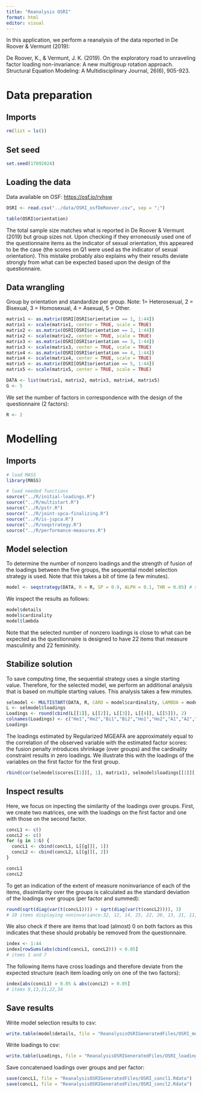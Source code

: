 ---
title: "Reanalysis OSRI"
format: html
editor: visual
---

In this application, we perform a reanalysis of the data reported in De Roover & Vermunt (2019):

De Roover, K., & Vermunt, J. K. (2019). On the exploratory road to unraveling factor loading non-invariance: A new multigroup rotation approach. Structural Equation Modeling: A Multidisciplinary Journal, 26(6), 905-923.

# Data preparation

## Imports

```{r}
rm(list = ls())
```

## Set seed

```{r}
set.seed(17092024)
```

## Loading the data

Data available on OSF: <https://osf.io/rvhsw>

```{r}
OSRI <- read.csv("../data/OSRI_osfDeRoover.csv", sep = ";")
```

```{r}
table(OSRI$orientation)
```

The total sample size matches what is reported in De Roover & Vermunt (2019) but group sizes not. Upon checking if they erroneously used one of the questionnaire items as the indicator of sexual orientation, this appeared to be the case (the scores on Q1 were used as the indicator of sexual orientation). This mistake probably also explains why their results deviate strongly from what can be expected based upon the design of the questionnaire.

## Data wrangling

Group by orientation and standardize per group. Note: 1= Heterosexual, 2 = Bisexual, 3 = Homosexual, 4 = Asexual, 5 = Other.

```{r}
matrix1 <- as.matrix(OSRI[OSRI$orientation == 1, 1:44])
matrix1 <- scale(matrix1, center = TRUE, scale = TRUE)
matrix2 <- as.matrix(OSRI[OSRI$orientation == 2, 1:44])
matrix2 <- scale(matrix2, center = TRUE, scale = TRUE)
matrix3 <- as.matrix(OSRI[OSRI$orientation == 3, 1:44])
matrix3 <- scale(matrix3, center = TRUE, scale = TRUE)
matrix4 <- as.matrix(OSRI[OSRI$orientation == 4, 1:44])
matrix4 <- scale(matrix4, center = TRUE, scale = TRUE)
matrix5 <- as.matrix(OSRI[OSRI$orientation == 5, 1:44])
matrix5 <- scale(matrix5, center = TRUE, scale = TRUE)

DATA <- list(matrix1, matrix2, matrix3, matrix4, matrix5)
G <- 5
```

We set the number of factors in correspondence with the design of the questionnaire (2 factors):

```{r}
R <- 2
```

# Modelling

## Imports

```{r}
# load MASS
library(MASS)
```

```{r}
# load needed functions
source("../R/initial-loadings.R")
source("../R/multistart.R")
source("../R/pstr.R")
source("../R/joint-spca-finalizing.R")
source("../R/is-jspca.R")
source("../R/seqstrategy.R")
source("../R/performance-measures.R")
```

## Model selection

To determine the number of nonzero loadings and the strength of fusion of the loadings between the five groups, the sequential model selection strategy is used. Note that this takes a bit of time (a few minutes).

```{r}
model <- seqstrategy(DATA, R = R, SP = 0.9, ALPH = 0.1, THR = 0.05) # sequential strategy
```

We inspect the results as follows:

```{r}
model$details
model$cardinality
model$lambda
```

Note that the selected number of nonzero loadings is close to what can be expected as the questionnaire is designed to have 22 items that measure masculinity and 22 femininity.

## Stabilize solution

To save computing time, the sequential strategy uses a single starting value. Therefore, for the selected model, we perform an additional analysis that is based on multiple starting values. This analysis takes a few minutes.

```{r}
selmodel <- MULTISTART(DATA, R, CARD = model$cardinality, LAMBDA = model$lambda, SP = seq(0.1, 0.9, by = 0.1), ALPH = seq(0.1, 0.9, by = 0.1), MAXITER = 20, EPS = 1e-4)
L <- selmodel$loadings
Loadings <- round(cbind(L[[1]], L[[2]], L[[3]], L[[4]], L[[5]]), 2)
colnames(Loadings) <- c("He1","He2","Bi1","Bi2","Ho1","Ho2","A1","A2","O1","O2")
Loadings
```

The loadings estimated by Regularized MGEAFA are approximately equal to the correlation of the observed variable with the estimated factor scores: the fusion penalty introduces shrinkage (over groups) and the cardinality constraint results in zero loadings. We illustrate this with the loadings of the variables on the first factor for the first group.

```{r}
rbind(cor(selmodel$scores[[1]][, 1], matrix1), selmodel$loadings[[1]][, 1])
```

## Inspect results

Here, we focus on inpecting the similarity of the loadings over groups. First, we create two matrices, one with the loadings on the first factor and one with those on the second factor.

```{r}
concL1 <- c()
concL2 <- c()
for (g in 1:G) {
  concL1 <- cbind(concL1, L[[g]][, 1])
  concL2 <- cbind(concL2, L[[g]][, 2])
}
```

```{r}
concL1
concL2
```

To get an indication of the extent of measure noninvariance of each of the items, dissimilarity over the groups is calculated as the standard deviation of the loadings over groups (per factor and summed):

```{r}
round(sqrt(diag(var(t(concL1)))) + sqrt(diag(var(t(concL2)))), 3)
# 10 items displaying noninvariance:32, 12, 14, 25, 22, 20, 13, 21, 11, 38
```

We also check if there are items that load (almost) 0 on both factors as this indicates that these should probably be removed from the questionnaire.

```{r}
index <- 1:44
index[rowSums(abs(cbind(concL1, concL2))) < 0.05]
# items 1 and 7
```

The following items have cross loadings and therefore deviate from the expected structure (each item loading only on one of the two factors):

```{r}
index[abs(concL1) > 0.05 & abs(concL2) > 0.05]
# items 9,13,21,22,34
```

## Save results

Write model selection results to csv:

```{r}
write.table(model$details, file = "ReanalysisOSRIGeneratedFiles/OSRI_modelselection.txt", dec = ",", sep = "\t")
```

Write loadings to csv:

```{r}
write.table(Loadings, file = "ReanalysisOSRIGeneratedFiles/OSRI_loadings_RegMGEFA.txt", dec = ",", sep = "\t")
```

Save concatenaed loadings over groups and per factor:

```{r}
save(concL1, file = "ReanalysisOSRIGeneratedFiles/OSRI_concl1.Rdata")
save(concL1, file = "ReanalysisOSRIGeneratedFiles/OSRI_concl2.Rdata")
```
